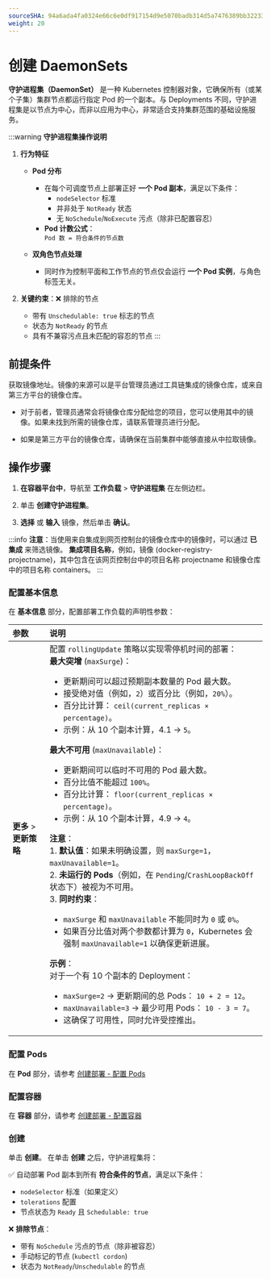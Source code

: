 ```yaml
---
sourceSHA: 94a6ada4fa0324e66c6e0df917154d9e5070badb314d5a7476389bb32233d51d
weight: 20
---
```


# 创建 DaemonSets

**守护进程集（DaemonSet）** 是一种 Kubernetes 控制器对象，它确保所有（或某个子集）集群节点都运行指定 Pod 的一个副本。与 Deployments 不同，守护进程集是以节点为中心，而非以应用为中心，非常适合支持集群范围的基础设施服务。

:::warning
**守护进程集操作说明**

1. **行为特征**
   - **Pod 分布**
     - 在每个可调度节点上部署正好 **一个 Pod 副本**，满足以下条件：
       - `nodeSelector` 标准
       - 并非处于 `NotReady` 状态
       - 无 `NoSchedule`/`NoExecute` 污点（除非已配置容忍）
     - **Pod 计数公式**：\
       `Pod 数 = 符合条件的节点数`

   - **双角色节点处理**
     - 同时作为控制平面和工作节点的节点仅会运行 **一个 Pod 实例**，与角色标签无关。

2. **关键约束**：❌ 排除的节点
   - 带有 `Unschedulable: true` 标志的节点
   - 状态为 `NotReady` 的节点
   - 具有不兼容污点且未匹配的容忍的节点
:::

## 前提条件

获取镜像地址。镜像的来源可以是平台管理员通过工具链集成的镜像仓库，或来自第三方平台的镜像仓库。

- 对于前者，管理员通常会将镜像仓库分配给您的项目，您可以使用其中的镜像。如果未找到所需的镜像仓库，请联系管理员进行分配。

- 如果是第三方平台的镜像仓库，请确保在当前集群中能够直接从中拉取镜像。

## 操作步骤

1. **在容器平台中**，导航至 **工作负载** > **守护进程集** 在左侧边栏。

2. 单击 **创建守护进程集**。

3. **选择** 或 **输入** 镜像，然后单击 **确认**。

:::info
**注意**：当使用来自集成到网页控制台的镜像仓库中的镜像时，可以通过 **已集成** 来筛选镜像。 **集成项目名称**，例如，镜像 (docker-registry-projectname)，其中包含在该网页控制台中的项目名称 projectname 和镜像仓库中的项目名称 containers。
:::

### 配置基本信息

在 **基本信息** 部分，配置部署工作负载的声明性参数：

| **参数**                   | **说明**                                                                                                                                                                                                                                                                                                                                                                                                                                                                                                                                                                                                                                                                                                                                                                                                                                                                                                                                                                                                                                                                                                                                                                                                                                                                                                                                                                                                                                                                                                                         |
| :------------------------- | :-------------------------------------------------------------------------------------------------------------------------------------------------------------------------------------------------------------------------------------------------------------------------------------------------------------------------------------------------------------------------------------------------------------------------------------------------------------------------------------------------------------------------------------------------------------------------------------------------------------------------------------------------------------------------------------------------------------------------------------------------------------------------------------------------------------------------------------------------------------------------------------------------------------------------------------------------------------------------------------------------------------------------------------------------------------------------------------------------------------------------------------------------------------------------------------------------------------------------------------------------------------------------------------------------------------------------------------------------------------------------------------------------------------------------------------------------------------------------------------------------------------------------------------- |
| **更多** > **更新策略**   | 配置 `rollingUpdate` 策略以实现零停机时间的部署： <br />  **最大突增** (`maxSurge`)：  <ul><li>更新期间可以超过预期副本数量的 Pod 最大数。 </li><li> 接受绝对值（例如，`2`）或百分比（例如，`20%`）。 </li><li> 百分比计算： `ceil(current_replicas × percentage)`。 </li><li>示例：从 10 个副本计算，4.1 → `5`。 </li></ul> **最大不可用** (`maxUnavailable`)： <ul><li> 更新期间可以临时不可用的 Pod 最大数。  </li><li>百分比值不能超过 `100%`。  </li><li> 百分比计算： `floor(current_replicas × percentage)`。   </li><li> 示例：从 10 个副本计算，4.9 → `4`。 </li></ul> **注意**： <br /> 1. **默认值**：如果未明确设置，则 `maxSurge=1`，`maxUnavailable=1`。 <br /> 2. **未运行的 Pods**（例如，在 `Pending`/`CrashLoopBackOff` 状态下）被视为不可用。 <br /> 3. **同时约束**： <ul><li> `maxSurge` 和 `maxUnavailable` 不能同时为 `0` 或 `0%`。 </li><li>如果百分比值对两个参数都计算为 `0`，Kubernetes 会强制 `maxUnavailable=1` 以确保更新进展。  </li></ul> **示例**： <br /> 对于一个有 10 个副本的 Deployment： <br /><ul><li> `maxSurge=2` → 更新期间的总 Pods： `10 + 2 = 12`。 </li><li>`maxUnavailable=3` → 最少可用 Pods： `10 - 3 = 7`。 </li><li> 这确保了可用性，同时允许受控推出。 </li></ul> |

### 配置 Pods

在 **Pod** 部分，请参考 [创建部署 - 配置 Pods](./deployment_create.mdx#configurepod)

### 配置容器

在 **容器** 部分，请参考 [创建部署 - 配置容器](./deployment_create.mdx#configurecontainers)

### 创建

单击 **创建**。
在单击 **创建** 之后，守护进程集将：

✅ 自动部署 Pod 副本到所有 **符合条件的节点**，满足以下条件：

- `nodeSelector` 标准（如果定义）
- `tolerations` 配置
- 节点状态为 `Ready` 且 `Schedulable: true`

❌ **排除节点**：

- 带有 `NoSchedule` 污点的节点（除非被容忍）
- 手动标记的节点 (`kubectl cordon`)
- 状态为 `NotReady`/`Unschedulable` 的节点
